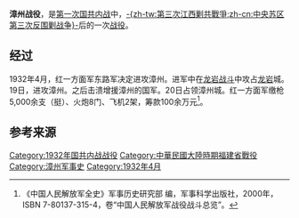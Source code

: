 {{Infobox Military Conflict
|campaign=
|image=1967-10 漳州战役后林彪与聂荣臻.jpg
|caption=漳州战役后[[林彪|林彪]]与[[聂荣臻|聂荣臻]]
|conflict=漳州战役
|date=1932年4月
|place=[[福建省|福建省]][[漳州|漳州]]地区
|result=
|combatant1={{CCP-1928}}<br>[[红一方面军|红一方面军]]东路军（[[红一军团|红一军团]]、[[红五军团|红五军团]]）<br>闽西军区第12军
|combatant2={{flagicon image|Flag of the Republic of China Army.svg}} [[國民革命軍|国民革命軍]]第49师<br>粤军一部
|commander1=[[毛泽东|毛泽东]]、[[林彪|林彪]]
|commander2=[[蒋介石|蒋介石]]
|strength1=
|strength2=
|casualties1=
|casualties2=两个旅大部，被俘2,300余<ref name="军事科学" />
|}}

'''漳州战役'''，是[[第一次国共内战|第一次国共内战]]中，[[中央苏区第三次反围剿战争|-{zh-tw:第三次江西剿共戰爭;zh-cn:中央苏区第三次反围剿战争}-]]后的一次[[战役|战役]]。

== 经过 ==
1932年4月，红一方面军东路军决定进攻漳州。进军中在[[龙岩战斗|龙岩战斗]]中攻占[[龙岩市|龙岩]]城。19日，进攻漳州。之后击溃增援漳州的国军。20日占领漳州城。红一方面军缴枪5,000余支（挺）、火炮8门、飞机2架，筹款100余万元<ref name="军事科学">《中国人民解放军全史》军事历史研究部 编，军事科学出版社，2000年，ISBN 7-80137-315-4，卷“中国人民解放军战役战斗总览”。</ref>。

== 参考来源 ==
{{reflist}}

{{第一次国共内战}}
[[Category:1932年国共内战战役|Category:1932年国共内战战役]]
[[Category:中華民國大陸時期福建省戰役|Category:中華民國大陸時期福建省戰役]]
[[Category:漳州军事史|Category:漳州军事史]]
[[Category:1932年4月|Category:1932年4月]]